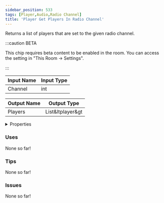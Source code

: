 ```yaml
---
sidebar_position: 533
tags: [Player,Audio,Radio Channel]
title: 'Player Get Players In Radio Channel'
---
```


Returns a list of players that are set to the given radio channel.

:::caution BETA

This chip requires beta content to be enabled in the room. You can access the setting in "This Room -> Settings".

:::

<IChip uuid="502c4b6c-47b6-4370-a1e0-9cab18b1af35"/>

| Input Name | Input Type |
|-----------|-----------|
| Channel | int |

| Output Name | Output Type |
|-----------|-----------|
| Players | List&ltplayer&gt |


<details>
  <summary>Properties</summary>
  <div>
    <div>
    <table>
      <thead>
        <tr>
          <th>Is beta required?</th>
          <th>Yes</th>
        </tr>
        <tr>
          <th>Is this chip a trolling risk?</th>
          <th>No</th>
        </tr>
        <tr>
          <th>Is this chip a role assignment risk?</th>
          <th>No</th>
        </tr>
        <tr>
          <th>Chip UUID</th>
          <th>502c4b6c-47b6-4370-a1e0-9cab18b1af35</th>
        </tr>
        <tr>
          <th>Room availability</th>
          <th>Available everywhere</th>
        </tr>
      </thead>
    </table>
    </div>
  </div>
</details>

### Uses

None so far!

### Tips

None so far!

### Issues

None so far!